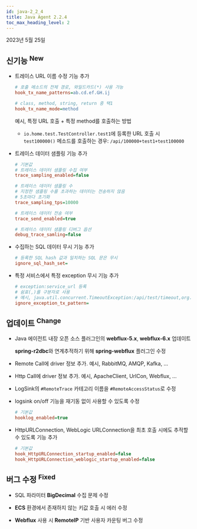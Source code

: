 ```yaml
---
id: java-2_2_4
title: Java Agent 2.2.4
toc_max_heading_level: 2
---
```


2023년 5월 25일

## 신기능 <sup><Status>New</Status></sup>

* 트레이스 URL 이름 수정 기능 추가

  ```ini title='whatap.conf'
  # 호출 메소드의 전체 경로, 와일드카드(*) 사용 가능
  hook_tx_name_patterns=ab.cd.ef.GH.ij

  # class, method, string, return 중 택1
  hook_tx_name_mode=method
  ```

  예시, 특정 URL 호출 + 특정 method를 호출하는 방법

  * `io.home.test.TestController.test1`에 등록한 URL 호출 시 `test100000()` 메소드를 호출하는 경우: `/api/100000+test1+test100000`

* 트레이스 데이터 샘플링 기능 추가

  ```ini title='whatap.conf'
  # 기본값
  # 트레이스 데이터 샘플링 수집 여부
  trace_sampling_enabled=false

  # 트레이스 데이터 샘플링 수
  # 지정한 샘플링 수를 초과하는 데이터는 전송하지 않음
  # 5초마다 초기화
  trace_sampling_tps=10000

  # 트레이스 데이터 전송 여부
  trace_send_enabled=true

  # 트레이스 데이터 샘플링 디버그 옵션
  debug_trace_samling=false
  ```

* 수집하는 SQL 데이터 무시 기능 추가

  ```ini title='whatap.conf'
  # 등록한 SQL hash 값과 일치하는 SQL 문은 무시
  ignore_sql_hash_set=
  ```

* 특정 서비스에서 특정 exception 무시 기능 추가

  ```ini title='whatap.conf'
  # exception:service_url 등록
  # 쉼표(,)를 구분자로 사용
  # 예시, java.util.concurrent.TimeoutException:/api/test/timeout,org.springframework.web.util.NestedServletException:/api/posts/test/cexception
  ignore_exception_tx_pattern=
  ```

## 업데이트 <sup><Status>Change</Status></sup>

- Java 에이전트 내장 오픈 소스 플러그인의 **webflux-5.x**, **webflux-6.x** 업데이트

  **spring-r2dbc**와 연계추적하기 위해 **spring-webflux** 플러그인 수정

- Remote Call에 driver 정보 추가. 예시, RabbitMQ, AMQP, Kafka, …

- Http Call에 driver 정보 추가. 예시, ApacheClient, UrlCon, Webflux, …

- LogSink의 `#RemoteTrace` 카테고리 이름을 `#RemoteAccessStatus`로 수정

- logsink on/off 기능을 재기동 없이 사용할 수 있도록 수정
    
  ```ini title='whatap.conf'
  # 기본값
  hooklog_enabled=true
  ```
    
- HttpURLConnection, WebLogic URLConnection을 최초 호출 시에도 추적할 수 있도록 기능 추가
    
  ```ini title='whatap.conf'
  # 기본값
  hook_HttpURLConnection_startup_enabled=false
  hook_HttpURLConnection_weblogic_startup_enabled=false
  ```

## 버그 수정 <sup><Status>Fixed</Status></sup>

- SQL 파라미터 **BigDecimal** 수집 문제 수정

- **ECS** 환경에서 존재하지 않는 키값 호출 시 에러 수정

- **Webflux** 사용 시 **RemoteIP** 기반 사용자 카운팅 버그 수정